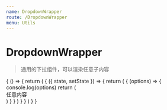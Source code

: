 ```yaml
---
name: DropdownWrapper
route: /DropdownWrapper
menu: Utils
---
```



# DropdownWrapper

> 通用的下拉组件，可以渲染任意子内容

<PropsTable of={DropdownWrapper} />

<Playground>
  {
    () => {
      return (
        <State initial={{}}>
        {
          ({ state, setState }) => {
            return (
              <DropdownWrapper>
                {
                  (options) => {
                    console.log(options)
                    return (
                      <div className="p10" style={{width: 400}}>
                        任意内容
                      </div>
                    )
                  }
                }
              </DropdownWrapper>
            )
          }
        }
        </State>
      )
    }
  }
</Playground>
